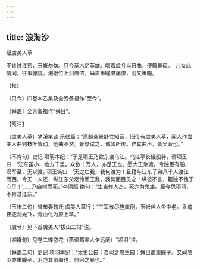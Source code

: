 ```yaml
---
---
---
```

title: 浪淘沙
---



赋虞美人草





不肯过江东，玉帐匆匆。只今草木忆英雄。唱着虞兮当日曲，便舞春风。　儿女此情同，往事朦胧。湘娥竹上泪痕浓。舜盖重瞳堪痛恨，羽又重瞳。





【校】


〔只今〕四卷本乙集及全芳备祖作“至今”。

〔舜盖〕全芳备祖作“舜目”。





【笺注】


〔虞美人草〕梦溪笔谈 乐律篇：“高邮桑景舒性知音，旧传有虞美人草，闻人作虞美人曲则枝叶皆动，他曲不然。景舒试之，诚如所传。详其曲声，皆吴音也。”

〔不肯句〕史记 项羽本纪：“于是项王乃欲东渡乌江。乌江亭长檥船待，谓项王曰：‘江东虽小，地方千里，众数十万人，亦足王也。愿大王急渡。今独臣有船，汉军至，无以渡。’项王笑曰：‘天之亡我，我何渡为！且籍与江东子弟八千人渡江而西，今无一人还，纵江东父老怜而王我，我何面目见之！纵彼不言，籍独不愧于心乎！’……乃自刎而死。”李清照 绝句：“生当作人杰，死亦为鬼雄。至今思项羽，不肯过江东。”

〔玉帐二句〕曾布妻魏氏 虞美人草行：“三军散尽旌旗倒，玉帐佳人坐中老。香魂夜逐剑光飞，青血化为原上草。”

〔虞兮〕见下首虞美人“拔山二句”注。

〔湘娥句〕见卷二蝶恋花（燕语莺啼人乍远阕）“湘泪”注。

〔舜盖二句〕史记 项羽本纪：“太史公曰：吾闻之周生曰：舜目盖重瞳子。又闻项羽亦重瞳子，羽岂其苗裔也，何兴之暴也。”